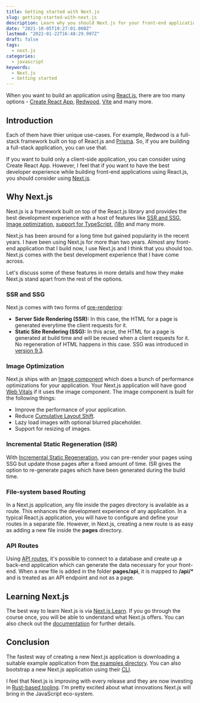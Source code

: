 ```yaml
---
title: Getting started with Next.js
slug: getting-started-with-next.js
description: Learn why you should Next.js for your front-end applications.
date: "2021-10-05T19:27:01.000Z"
lastmod: "2022-01-22T16:48:29.997Z"
draft: false
tags:
  - next.js
categories:
  - javascript
keywords:
  - Next.js
  - Getting started
---
```


When you want to build an application using [React.js](https://reactjs.org/), there are too many options - [Create React App](https://create-react-app.dev/), [Redwood](https://redwoodjs.com/), [Vite](https://vitejs.dev/) and many more.

## Introduction

Each of them have thier unique use-cases. For example, Redwood is a full-stack framework built on top of React.js and [Prisma](https://www.prisma.io/). So, if you are building a full-stack application, you can use that.

If you want to build only a client-side application, you can consider using Create React App. However, I feel that if you want to have the best developer experience while building front-end applications using React.js, you should consider using [Next.js](https://nextjs.org/).

## Why Next.js

Next.js is a framework built on top of the React.js library and provides the best development experience with a host of features like [SSR and SSG](https://nextjs.org/docs/basic-features/data-fetching), [Image optimization](https://nextjs.org/docs/basic-features/image-optimization), [support for TypeScript](https://nextjs.org/docs/basic-features/typescript), [i18n](https://nextjs.org/docs/advanced-features/i18n-routing) and many more.

Next.js has been around for a long time but gained popularity in the recent years. I have been using Next.js for more than two years. Almost any front-end application that I build now, I use Next.js and I think that you should too. Next.js comes with the best development experience that I have come across.

Let's discuss some of these features in more details and how they make Next.js stand apart from the rest of the options.

### SSR and SSG

Next.js comes with two forms of [pre-rendering](https://nextjs.org/docs/basic-features/pages#pre-rendering):

- **Server Side Rendering (SSR):** In this case, the HTML for a page is generated everytime the client requests for it.
- **Static Site Rendering (SSG):** In this acse, the HTML for a page is generated at build time and will be reused when a client requests for it. No regeneration of HTML happens in this case. SSG was introduced in [version 9.3](https://nextjs.org/blog/next-9-3).

### Image Optimization

Next.js ships with an [Image component](https://nextjs.org/docs/api-reference/next/image) which does a bunch of performance optimizations for your application. Your Next.js application will have good [Web Vitals](https://web.dev/vitals/) if it uses the image component. The image component is built for the following things:

- Improve the performance of your application.
- Reduce [Cumulative Layout Shift](https://web.dev/cls/).
- Lazy load images with optional blurred placeholder.
- Support for resizing of images.

### Incremental Static Regeneration (ISR)

With [Incremental Static Regeneration](https://nextjs.org/docs/basic-features/data-fetching#incremental-static-regeneration), you can pre-render your pages using SSG but update those pages after a fixed amount of time. ISR gives the option to re-generate pages which have been generated during the build time.

### File-system based Routing

In a Next.js application, any file inside the pages directory is available as a route. This enhances the development experience of any application. In a typical React.js application, you will have to configure and define your routes in a separate file. However, in Next.js, creating a new route is as easy as adding a new file inside the **pages** directory.

### API Routes

Using [API routes](https://nextjs.org/docs/api-routes/introduction), it's possible to connect to a database and create up a back-end application which can generate the data necessary for your front-end. When a new file is added in the folder **pages/api**, it is mapped to **/api/\*** and is treated as an API endpoint and not as a page.

## Learning Next.js

The best way to learn Next.js is via [Next.js Learn](https://nextjs.org/learn). If you go through the course once, you will be able to understand what Next.js offers. You can also check out the [documentation](https://nextjs.org/docs) for further details.

## Conclusion

The fastest way of creating a new Next.js application is downloading a suitable example application from [the examples directory](https://github.com/vercel/next.js/tree/canary/examples). You can also bootstrap a new Next.js application using their [CLI](https://nextjs.org/docs/getting-started).

I feel that Next.js is improving with every release and they are now investing in [Rust-based tooling](https://nextjs.org/blog/next-11-1#adopting-rust-based-swc). I'm pretty excited about what innovations Next.js will bring in the JavaScript eco-system.
